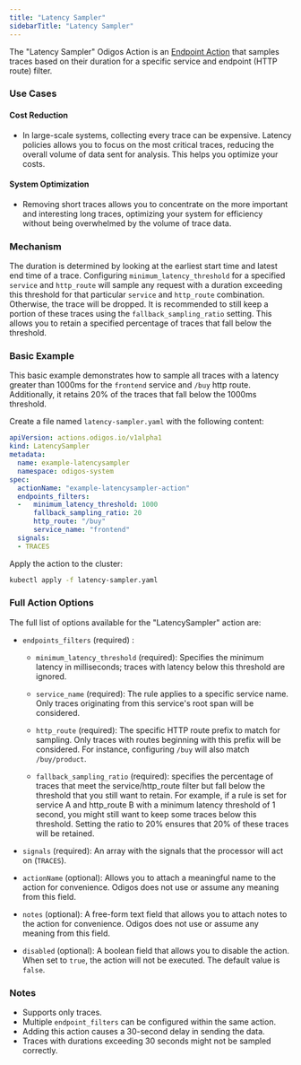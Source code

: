 ```yaml
---
title: "Latency Sampler"
sidebarTitle: "Latency Sampler"
---
```


The "Latency Sampler" Odigos Action is an [Endpoint Action](/pipeline/actions/sampling/introduction#actions-scope-categories) that samples traces based on their duration for a specific service and endpoint (HTTP route) filter.

### Use Cases

#### Cost Reduction

- In large-scale systems, collecting every trace can be expensive. Latency policies allows you to focus on the most critical traces, reducing the overall volume of data sent for analysis. This helps you optimize your costs.


#### System Optimization

- Removing short traces allows you to concentrate on the more important and interesting long traces, optimizing your system for efficiency without being overwhelmed by the volume of trace data.


### Mechanism

The duration is determined by looking at the earliest start time and latest end time of a trace.
Configuring `minimum_latency_threshold` for a specified `service` and `http_route` will sample any request with a duration exceeding this threshold for that particular `service` and `http_route` combination.  
Otherwise, the trace will be dropped. It is recommended to still keep a portion of these traces using the `fallback_sampling_ratio` setting. This allows you to retain a specified percentage of traces that fall below the threshold.

### Basic Example

This basic example demonstrates how to sample all traces with a latency greater than 1000ms for the `frontend` service and `/buy` http route.  
Additionally, it retains 20% of the traces that fall below the 1000ms threshold.

Create a file named `latency-sampler.yaml` with the following content:

```yaml
apiVersion: actions.odigos.io/v1alpha1
kind: LatencySampler
metadata:
  name: example-latencysampler
  namespace: odigos-system
spec:
  actionName: "example-latencysampler-action"
  endpoints_filters:
  -   minimum_latency_threshold: 1000
      fallback_sampling_ratio: 20
      http_route: "/buy"
      service_name: "frontend"
  signals:
  - TRACES  
```

Apply the action to the cluster:

```bash
kubectl apply -f latency-sampler.yaml
```

### Full Action Options

The full list of options available for the "LatencySampler" action are:

- `endpoints_filters` (required) :
  
  - `minimum_latency_threshold` (required): Specifies the minimum latency in milliseconds; traces with latency below this threshold are ignored.

  - `service_name` (required): The rule applies to a specific service name. Only traces originating from this service's root span will be considered.

  - `http_route` (required): The specific HTTP route prefix to match for sampling. Only traces with routes beginning with this prefix will be considered. For instance, configuring `/buy` will also match `/buy/product`.

  - `fallback_sampling_ratio` (required): specifies the percentage of traces that meet the service/http_route filter but fall below the threshold that you still want to retain. For example, if a rule is set for service A and http_route B with a minimum latency threshold of 1 second, you might still want to keep some traces below this threshold. Setting the ratio to 20% ensures that 20% of these traces will be retained.

- `signals` (required): An array with the signals that the processor will act on (`TRACES`).

- `actionName` (optional): Allows you to attach a meaningful name to the action for convenience. Odigos does not use or assume any meaning from this field.

- `notes` (optional): A free-form text field that allows you to attach notes to the action for convenience. Odigos does not use or assume any meaning from this field.

- `disabled` (optional): A boolean field that allows you to disable the action. When set to `true`, the action will not be executed. The default value is `false`.

### Notes

- Supports only traces.
- Multiple `endpoint_filters` can be configured within the same action.
- Adding this action causes a 30-second delay in sending the data.
- Traces with durations exceeding 30 seconds might not be sampled correctly.
